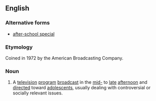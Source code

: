 {{also|after-school special}}
==English==
{{wikipedia}}

===Alternative forms===
* [[after-school special]]

===Etymology===
Coined in 1972 by the American Broadcasting Company.

===Noun===
{{en-noun}}

# {{lb|en|US}} A [[television]] [[program]] [[broadcast]] in the [[mid-]] to [[late]] [[afternoon]] and [[direct]]ed toward [[adolescent]]s, usually dealing with controversial or socially relevant issues.